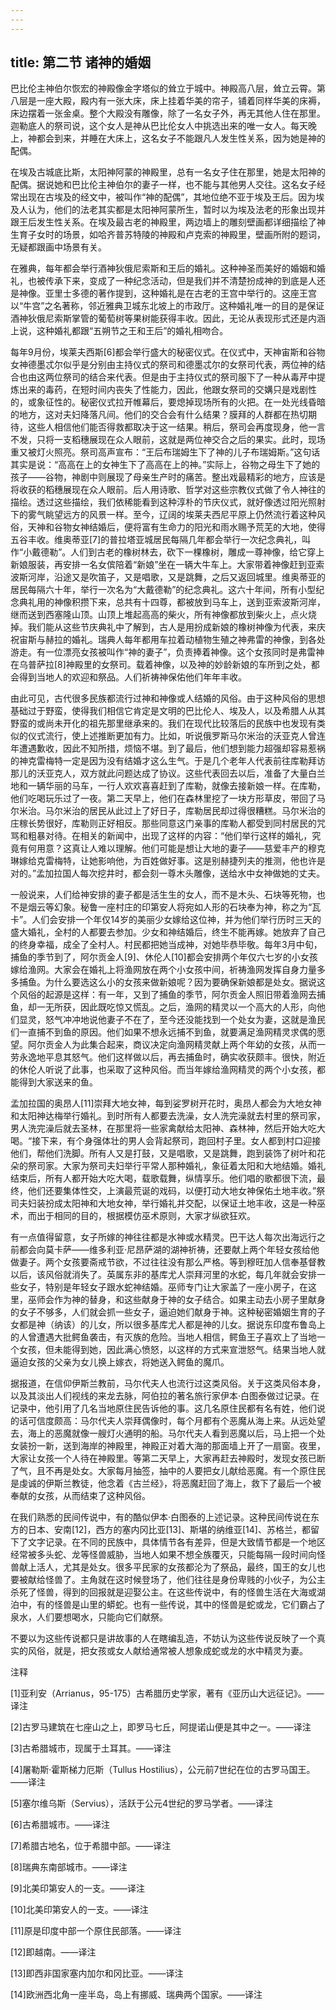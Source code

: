 ```yaml
---
---
---
```

title: 第二节 诸神的婚姻
---




巴比伦主神伯尔恢宏的神殿像金字塔似的耸立于城中。神殿高八层，耸立云霄。第八层是一座大殿，殿内有一张大床，床上挂着华美的帘子，铺着同样华美的床褥，床边摆着一张金桌。整个大殿没有雕像，除了一名女子外，再无其他人住在那里。迦勒底人的祭司说，这个女人是神从巴比伦女人中挑选出来的唯一女人。每天晚上，神都会到来，并睡在大床上，这名女子不能跟凡人发生性关系，因为她是神的配偶。

在埃及古城底比斯，太阳神阿蒙的神殿里，总有一名女子住在那里，她是太阳神的配偶。据说她和巴比伦主神伯尔的妻子一样，也不能与其他男人交往。这名女子经常出现在古埃及的经文中，被叫作“神的配偶”，其地位绝不亚于埃及王后。因为埃及人认为，他们的法老其实都是太阳神阿蒙所生，暂时以为埃及法老的形象出现并跟王后发生性关系。在埃及最古老的神殿里，两边墙上的雕刻壁画都详细描绘了神生育子女时的场景，如哈齐普苏特陵的神殿和卢克索的神殿里，壁画所附的题词，无疑都跟画中场景有关。

在雅典，每年都会举行酒神狄俄尼索斯和王后的婚礼。这种神圣而美好的婚姻和婚礼，也被传承下来，变成了一种纪念活动，但是我们并不清楚扮成神的到底是人还是神像。亚里士多德的著作提到，这种婚礼是在古老的王宫中举行的。这座王宫以“牛宫”之名著称，邻近雅典卫城东北坡上的市政厅。这种婚礼唯一的目的是保证酒神狄俄尼索斯掌管的葡萄树等果树能获得丰收。因此，无论从表现形式还是内涵上说，这种婚礼都跟“五朔节之王和王后”的婚礼相吻合。

每年9月份，埃莱夫西斯[6]都会举行盛大的秘密仪式。在仪式中，天神宙斯和谷物女神德墨忒尔似乎是分别由主持仪式的祭司和德墨忒尔的女祭司代表，两位神的结合也由这两位祭司的结合来代表。但是由于主持仪式的祭司服下了一种从毒芹中提炼出来的毒药，在短时间内丧失了性能力，因此，他跟女祭司的交媾只是戏剧性的，或象征性的。秘密仪式拉开帷幕后，要熄掉现场所有的火把。在一处光线昏暗的地方，这对夫妇降落凡间。他们的交合会有什么结果？膜拜的人群都在热切期待，这些人相信他们能否得救都取决于这一结果。稍后，祭司会再度现身，他一言不发，只将一支稻穗展现在众人眼前，这就是两位神交合之后的果实。此时，现场重又被灯火照亮。祭司高声宣布：“王后布瑞姆生下了神的儿子布瑞姆斯。”这句话其实是说：“高高在上的女神生下了高高在上的神。”实际上，谷物之母生下了她的孩子——谷物，神剧中则展现了母亲生产时的痛苦。整出戏最精彩的地方，应该是将收获的稻穗展现在众人眼前。后人用诗歌、哲学对这些宗教仪式做了令人神往的描绘。透过这些描绘，我们依稀能看到这种淳朴的节庆仪式，就好像透过阳光照射下的雾气眺望远方的风景一样。至今，辽阔的埃莱夫西尼平原上仍然流行着这种风俗，天神和谷物女神结婚后，便将富有生命力的阳光和雨水赐予荒芜的大地，使得五谷丰收。维奥蒂亚[7]的普拉塔亚城居民每隔几年都会举行一次纪念典礼，叫作“小戴德勒”。人们到古老的橡树林去，砍下一棵橡树，雕成一尊神像，给它穿上新娘服装，再安排一名女傧陪着“新娘”坐在一辆大牛车上。大家带着神像赶到亚索波斯河岸，沿途又是吹笛子，又是唱歌，又是跳舞，之后又返回城里。维奥蒂亚的居民每隔六十年，举行一次名为“大戴德勒”的纪念典礼。这六十年间，所有小型纪念典礼用的神像积攒下来，总共有十四尊，都被放到马车上，送到亚索波斯河岸，继而送到西塞隆山顶。山顶上堆起高高的柴火，所有神像都放到柴火上，点火烧掉。我们能从这些节庆典礼中了解到，古人是用扮成新娘的橡树神像为代表，来庆祝宙斯与赫拉的婚礼。瑞典人每年都用车拉着动植物生殖之神弗雷的神像，到各处游走。有一位漂亮女孩被叫作“神的妻子”，负责捧着神像。这个女孩同时是弗雷神在乌普萨拉[8]神殿里的女祭司。载着神像，以及神的妙龄新娘的车所到之处，都会得到当地人的欢迎和祭品。人们祈祷神保佑他们年年丰收。

由此可见，古代很多民族都流行过神和神像或人结婚的风俗。由于这种风俗的思想基础过于野蛮，使得我们相信它肯定是文明的巴比伦人、埃及人，以及希腊人从其野蛮的或尚未开化的祖先那里继承来的。我们在现代比较落后的民族中也发现有类似的仪式流行，使上述推断更加有力。比如，听说俄罗斯马尔米治的沃亚克人曾连年遭遇歉收，因此不知所措，烦恼不堪。到了最后，他们想到能力超强却容易惹祸的神克雷梅特一定是因为没有结婚才这么生气。于是几个老年人代表前往库勒拜访那儿的沃亚克人，双方就此问题达成了协议。这些代表回去以后，准备了大量白兰地和一辆华丽的马车，一行人欢欢喜喜赶到了库勒，就像去接新娘一样。在库勒，他们吃喝玩乐过了一夜。第二天早上，他们在森林里挖了一块方形草皮，带回了马尔米治。马尔米治的居民从此过上了好日子，库勒居民却过得很糟糕。马尔米治的庄稼长势很好，库勒则正好相反。那些同意这门亲事的库勒人都受到同村居民的咒骂和粗暴对待。在相关的新闻中，出现了这样的内容：“他们举行这样的婚礼，究竟有何用意？这真让人难以理解。他们可能是想让大地的妻子——慈爱丰产的穆克琳嫁给克雷梅特，让她影响他，为百姓做好事。这是别赫捷列夫的推测，他也许是对的。”孟加拉国人每次挖井时，都会刻一尊木头雕像，送给水中女神做她的丈夫。

一般说来，人们给神安排的妻子都是活生生的女人，而不是木头、石块等死物，也不是烟云等幻象。秘鲁一座村庄的印第安人将宛如人形的石块奉为神，称之为“瓦卡”。人们会安排一个年仅14岁的美丽少女嫁给这位神，并为他们举行历时三天的盛大婚礼，全村的人都要去参加。少女和神结婚后，终生不能再嫁。她放弃了自己的终身幸福，成全了全村人。村民都把她当成神，对她毕恭毕敬。每年3月中旬，捕鱼的季节到了，阿尔贡金人[9]、休伦人[10]都会安排两个年仅六七岁的小女孩嫁给渔网。大家会在婚礼上将渔网放在两个小女孩中间，祈祷渔网发挥自身力量多多捕鱼。为什么要选这么小的女孩来做新娘呢？因为要确保新娘都是处女。据说这个风俗的起源是这样：有一年，又到了捕鱼的季节，阿尔贡金人照旧带着渔网去捕鱼，却一无所获，因此既吃惊又慌乱。之后，渔网的精灵以一个高大的人形，向他们显灵，怒气冲冲地说他妻子不在了，至今还没能找到一个处女为妻，这就是渔民们一直捕不到鱼的原因。他们如果不想永远捕不到鱼，就要满足渔网精灵求偶的愿望。阿尔贡金人为此集合起来，商议决定向渔网精灵献上两个年幼的女孩，从而一劳永逸地平息其怒气。他们这样做以后，再去捕鱼时，确实收获颇丰。很快，附近的休伦人听说了此事，也采取了这种风俗。而当年嫁给渔网精灵的两个小女孩，都能得到大家送来的鱼。

孟加拉国的奥昂人[11]崇拜大地女神，每到娑罗树开花时，奥昂人都会为大地女神和太阳神达梅举行婚礼。到时所有人都要去洗澡，女人洗完澡就去村里的祭司家，男人洗完澡后就去圣林，在那里将一些家禽献给太阳神、森林神，然后开始大吃大喝。“接下来，有个身强体壮的男人会背起祭司，跑回村子里。女人都到村口迎接他们，帮他们洗脚。所有人又是打鼓，又是唱歌，又是跳舞，跑到装饰了树叶和花朵的祭司家。大家为祭司夫妇举行平常人那种婚礼，象征着太阳和大地结婚。婚礼结束后，所有人都开始大吃大喝，载歌载舞，纵情享乐。他们唱的歌都很下流，最终，他们还要集体性交，上演最荒诞的戏码，以便打动大地女神保佑土地丰收。”祭司夫妇装扮成太阳神和大地女神，举行婚礼并交配，以保证土地丰收，这是一种巫术，而出于相同的目的，根据模仿巫术原则，大家才纵欲狂欢。

有一点值得留意，女子所嫁的神往往都是水神或水精灵。巴干达人每次出海远行之前都会向莫卡萨——维多利亚·尼昂萨湖的湖神祈祷，还要献上两个年轻女孩给他做妻子。两个女孩要斋戒节欲，不过往往没有那么严格。等到穆旺加人信奉基督教以后，该风俗就消失了。英属东非的基库尤人崇拜河里的水蛇，每几年就会安排一些女子，特别是年轻女子跟水蛇神结婚。巫师专门让大家盖了一座小房子，在这里，巫师会作为神的替身，和这些献身于神的女子结合。如果主动去小房子里献身的女子不够多，人们就会抓一些女子，逼迫她们献身于神。这种秘密婚姻生育的子女都是神（纳该）的儿女，所以很多基库尤人都是神的儿女。据说东印度布鲁岛上的人曾遭遇大批鳄鱼袭击，有灭族的危险。当地人相信，鳄鱼王子喜欢上了当地一个女孩，但未能得到她，因此满心愤怒，以这样的方式来宣泄怒气。结果当地人就逼迫女孩的父亲为女儿换上嫁衣，将她送入鳄鱼的魔爪。

据报道，在信仰伊斯兰教前，马尔代夫人也流行过这类风俗。关于这类风俗本身，以及其淡出人们视线的来龙去脉，阿伯拉的著名旅行家伊本·白图泰做过记录。在记录中，他引用了几名当地原住民告诉他的事。这几名原住民都有名有姓，他们说的话可信度颇高：马尔代夫人崇拜偶像时，每个月都有个恶魔从海上来。从远处望去，海上的恶魔就像一艘灯火通明的船。马尔代夫人看到恶魔以后，马上把一个处女装扮一新，送到海岸的神殿里，神殿正对着大海的那面墙上开了一扇窗。夜里，大家让女孩一个人待在神殿里。等第二天早上，大家再赶去神殿时，发现女孩已断了气，且不再是处女。大家每月抽签，抽中的人要把女儿献给恶魔。有一个原住民是虔诚的伊斯兰教徒，他念着《古兰经》，将恶魔赶回了海上，救下了最后一个被奉献的女孩，从而结束了这种风俗。

在我们熟悉的民间传说中，有的酷似伊本·白图泰的上述记录。这种民间传说在东方的日本、安南[12]，西方的塞内冈比亚[13]、斯堪的纳维亚[14]、苏格兰，都留下了文字记录。在不同的民族中，具体情节各有差异，但是大致情节都是一个地区经常被多头蛇、龙等怪兽威胁，当地人如果不想全族覆灭，只能每隔一段时间向怪兽献上活人，尤其是处女。很多平民家的女孩都沦为了祭品，最终，国王的女儿也要被献给怪兽了。主角就在这时候登场了，他们往往是身份卑贱的小伙子，为公主杀死了怪兽，得到的回报就是迎娶公主。在这些传说中，有的怪兽生活在大海或湖泊中，有的怪兽是山里的蟒蛇。也有一些传说，其中的怪兽是蛇或龙，它们霸占了泉水，人们要想喝水，只能向它们献祭。

不要以为这些传说都只是讲故事的人在瞎编乱造，不妨认为这些传说反映了一个真实的风俗，就是，把女孩或女人献给通常被人想象成蛇或龙的水中精灵为妻。

注释

[1]亚利安（Arrianus，95-175）古希腊历史学家，著有《亚历山大远征记》。——译注

[2]古罗马建筑在七座山之上，即罗马七丘，阿提诺山便是其中之一。——译注

[3]古希腊城市，现属于土耳其。——译注

[4]屠勒斯·霍斯梯力厄斯（Tullus Hostilius），公元前7世纪在位的古罗马国王。——译注

[5]塞尔维乌斯（Servius），活跃于公元4世纪的罗马学者。——译注

[6]古希腊城市。——译注

[7]希腊古地名，位于希腊中部。——译注

[8]瑞典东南部城市。——译注

[9]北美印第安人的一支。——译注

[10]北美印第安人的一支。——译注

[11]原是印度中部一个原住民部落。——译注

[12]即越南。——译注

[13]即西非国家塞内加尔和冈比亚。——译注

[14]欧洲西北角一座半岛，岛上有挪威、瑞典两个国家。——译注